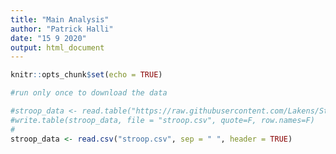 ```yaml
---
title: "Main Analysis"
author: "Patrick Halli"
date: "15 9 2020"
output: html_document
---
```


```r
knitr::opts_chunk$set(echo = TRUE)
```
```r
#run only once to download the data

#stroop_data <- read.table("https://raw.githubusercontent.com/Lakens/Stroop/master/stroop.txt", sep = "\t", header = TRUE)  
#write.table(stroop_data, file = "stroop.csv", quote=F, row.names=F)
#
stroop_data <- read.csv("stroop.csv", sep = " ", header = TRUE)
```

